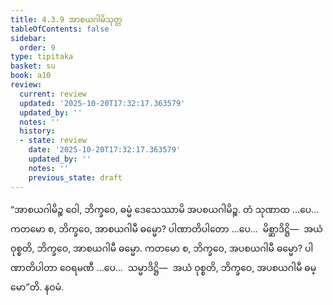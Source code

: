```yaml
---
title: 4.3.9 အာစယဂါမိသုတ္တ
tableOfContents: false
sidebar:
  order: 9
type: tipitaka
basket: su
book: a10
review:
  current: review
  updated: '2025-10-20T17:32:17.363579'
  updated_by: ''
  notes: ''
  history:
  - state: review
    date: '2025-10-20T17:32:17.363579'
    updated_by: ''
    notes: ''
    previous_state: draft
---
```



<DynamicBreadcrumb />


<ReviewStatus review={frontmatter.review} showDetails={true} />

<HypothesisAnnotation frontmatter={frontmatter} />

<Division number="186" book="a10" e="ch" v="17" p="484">

<Paragraph number="1345" book="a10">
“အာစယဂါမိဉ္စ ဝေါ, ဘိက္ခဝေ, ဓမ္မံ ဒေသေဿာမိ အပစယဂါမိဉ္စ. တံ သုဏာထ …ပေ…  ကတမော စ, ဘိက္ခဝေ, အာစယဂါမီ ဓမ္မော? ပါဏာတိပါတော …ပေ…  မိစ္ဆာဒိဋ္ဌိ—  အယံ ဝုစ္စတိ, ဘိက္ခဝေ, အာစယဂါမီ ဓမ္မော.
</Paragraph>

<Paragraph number="1346" book="a10">
ကတမော စ, ဘိက္ခဝေ, အပစယဂါမီ ဓမ္မော? ပါဏာတိပါတာ ဝေရမဏီ …ပေ…  သမ္မာဒိဋ္ဌိ—  အယံ ဝုစ္စတိ, ဘိက္ခဝေ, အပစယဂါမီ ဓမ္မော”တိ.

</Paragraph>
</Division>

<Paragraph number="1347" type="center" book="a10">
နဝမံ.
</Paragraph>